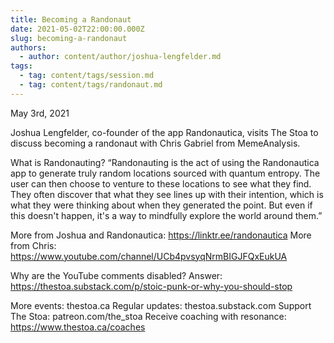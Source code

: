 ```yaml
---
title: Becoming a Randonaut
date: 2021-05-02T22:00:00.000Z
slug: becoming-a-randonaut
authors:
  - author: content/author/joshua-lengfelder.md
tags:
  - tag: content/tags/session.md
  - tag: content/tags/randonaut.md
---
```


May 3rd, 2021

Joshua Lengfelder, co-founder of the app Randonautica, visits The Stoa to discuss becoming a randonaut with Chris Gabriel from MemeAnalysis. 

What is Randonauting? “Randonauting is the act of using the Randonautica app to generate truly random locations sourced with quantum entropy. The user can then choose to venture to these locations to see what they find. They often discover that what they see lines up with their intention, which is what they were thinking about when they generated the point. But even if this doesn't happen, it's a way to mindfully explore the world around them.”

More from Joshua and Randonautica: https://linktr.ee/randonautica
More from Chris: https://www.youtube.com/channel/UCb4pvsyqNrmBIGJFQxEukUA

Why are the YouTube comments disabled? Answer: https://thestoa.substack.com/p/stoic-punk-or-why-you-should-stop

More events: thestoa.ca
Regular updates: thestoa.substack.com
Support The Stoa: patreon.com/the_stoa
Receive coaching with resonance: https://www.thestoa.ca/coaches
